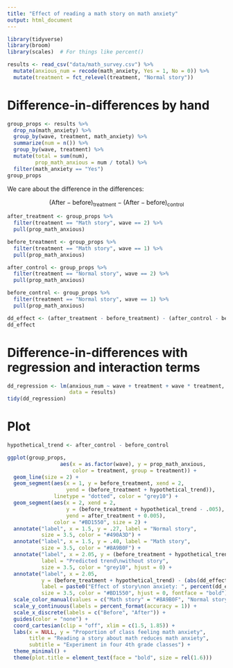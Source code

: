 ```yaml
---
title: "Effect of reading a math story on math anxiety"
output: html_document
---
```


```r
library(tidyverse)
library(broom)
library(scales)  # For things like percent()

results <- read_csv("data/math_survey.csv") %>% 
  mutate(anxious_num = recode(math_anxiety, Yes = 1, No = 0)) %>% 
  mutate(treatment = fct_relevel(treatment, "Normal story"))
```


# Difference-in-differences by hand

```r
group_props <- results %>% 
  drop_na(math_anxiety) %>% 
  group_by(wave, treatment, math_anxiety) %>% 
  summarize(num = n()) %>% 
  group_by(wave, treatment) %>% 
  mutate(total = sum(num),
         prop_math_anxious = num / total) %>% 
  filter(math_anxiety == "Yes")
group_props
```


We care about the difference in the differences:

$$
(\text{After} - \text{before})_{\text{treatment}} - (\text{After} - \text{before})_{\text{control}}
$$

```r
after_treatment <- group_props %>% 
  filter(treatment == "Math story", wave == 2) %>% 
  pull(prop_math_anxious)

before_treatment <- group_props %>% 
  filter(treatment == "Math story", wave == 1) %>% 
  pull(prop_math_anxious)

after_control <- group_props %>% 
  filter(treatment == "Normal story", wave == 2) %>% 
  pull(prop_math_anxious)

before_control <- group_props %>% 
  filter(treatment == "Normal story", wave == 1) %>% 
  pull(prop_math_anxious)
```


```r
dd_effect <- (after_treatment - before_treatment) - (after_control - before_control)
dd_effect
```

# Difference-in-differences with regression and interaction terms

```r
dd_regression <- lm(anxious_num ~ wave + treatment + wave * treatment,
                    data = results)
tidy(dd_regression)
```


# Plot

```r
hypothetical_trend <- after_control - before_control

ggplot(group_props, 
                 aes(x = as.factor(wave), y = prop_math_anxious, 
                     color = treatment, group = treatment)) +
  geom_line(size = 2) + 
  geom_segment(aes(x = 1, y = before_treatment, xend = 2, 
                   yend = (before_treatment + hypothetical_trend)), 
               linetype = "dotted", color = "grey10") + 
  geom_segment(aes(x = 2, xend = 2, 
                   y = (before_treatment + hypothetical_trend - .005), 
                   yend = after_treatment + 0.005),
               color = "#BD1550", size = 2) +
  annotate("label", x = 1.5, y = .27, label = "Normal story",
           size = 3.5, color = "#490A3D") + 
  annotate("label", x = 1.5, y = .40, label = "Math story",
           size = 3.5, color = "#8A9B0F") + 
  annotate("label", x = 2.05, y = (before_treatment + hypothetical_trend), 
           label = "Predicted trend\nwithout story",
           size = 3.5, color = "grey10", hjust = 0) + 
  annotate("label", x = 2.05, 
           y = (before_treatment + hypothetical_trend) - (abs(dd_effect) / 2), 
           label = paste0("Effect of story\non anxiety: ", percent(dd_effect)),
           size = 3.5, color = "#BD1550", hjust = 0, fontface = "bold") + 
  scale_color_manual(values = c("Math story" = "#8A9B0F", "Normal story" = "#490A3D")) +
  scale_y_continuous(labels = percent_format(accuracy = 1)) + 
  scale_x_discrete(labels = c("Before", "After")) +
  guides(color = "none") +
  coord_cartesian(clip = "off", xlim = c(1.5, 1.85)) +
  labs(x = NULL, y = "Proportion of class feeling math anxiety",
       title = "Reading a story about math reduces math anxiety",
       subtitle = "Experiment in four 4th grade classes") + 
  theme_minimal() + 
  theme(plot.title = element_text(face = "bold", size = rel(1.6)))
```

